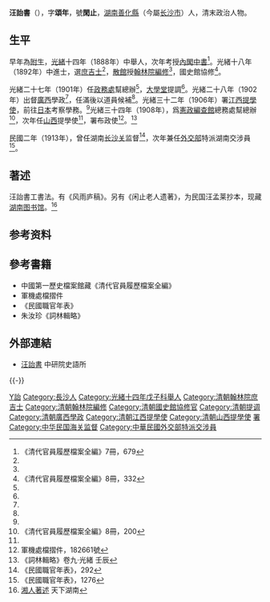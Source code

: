 {{明清人物信息框
| 姓名 = 汪詒書
| 原名 =
| 圖片名稱= 
| 圖片大小 = 220px
| 圖片說明 = 
| 最高職務 = 大清山西提學使署布政使<br>中華民國湖南長沙關監督
| 國家 = 
| 爵位 =
| 籍貫 = [[湖南|湖南]][[善化縣|善化縣]]
| 族裔 = 漢族
| 旗籍 = 
| 字號 = 字頌年，號閑止
| 諡號 = 
| 出生日期 = {{QING-1862}}[[同治|同治]]三年（1864年）
| 出生地點 = [[湖南|湖南]][[善化縣|善化縣]]
| 逝世日期 = {{ROC-1928}}二十九年（1940年）
| 逝世地點 = 
| 墓葬 = 
| 配偶 =
| 親屬 = 
| 出身 = 
*光緒十八年壬辰科進士出身
| 經歷 = 
| 著作 =
*《风雨庐稿》
*《闲止老人遗著》
}}
'''汪詒書'''（{{bd|1864年||1940年||Wang汪}}），字'''頌年'''，號'''閑止'''，[[湖南|湖南]][[善化縣|善化縣]]（今屬[[长沙市|长沙市]]）人，清末政治人物。

==生平==
早年為[[附生|附生]]，[[光緒|光緒]]十四年（1888年）中舉人，次年考授[[內閣中書|內閣中書]]<ref name="全編7">《清代官員履歷檔案全編》7冊，679</ref>。光緒十八年（1892年）中進士，選[[庶吉士|庶吉士]]<ref name="全編7" />，[[散館|散館]]授[[翰林院|翰林院]][[編修|編修]]<ref name="全編7" />，國史館協修<ref name="全編8">《清代官員履歷檔案全編》8冊，332</ref>。

光緒二十七年（1901年）任[[政務處|政務處]]幫總辦<ref name="全編7" />，[[京師大學堂|大學堂]]提調<ref name="全編8" />。光緒二十八年（1902年）出督[[廣西|廣西]]學政<ref name="全編7" />，任滿後以道員候補<ref name="全編7" />。光緒三十二年（1906年）署[[江西|江西]][[提學使|提學使]]，前往[[日本|日本]]考察學務。<ref name="全編7" />光緒三十四年（1908年），爲[[憲政編查館|憲政編查館]]總務處幫總辦<ref name="全編8a">《清代官員履歷檔案全編》8冊，200</ref>，次年任[[山西|山西]]提學使<ref name="全編8a" />，署布政使<ref>軍機處檔摺件，182661號</ref>。<ref>《詞林輯略》卷九·光緒 壬辰</ref>

民國二年（1913年），曾任湖南[[长沙关|长沙关]]监督<ref>《民國職官年表》，292</ref>，次年兼任[[中華民國外交部|外交部]]特派湖南交涉員<ref>《民國職官年表》，1276</ref>。

== 著述 ==
汪詒書工書法。有《风雨庐稿》。另有《闲止老人遗著》，为民国汪孟莱抄本，现藏[[湖南图书馆|湖南图书馆]]。<ref>[http://txhn.net/xrzs/201006/t20100612_6290.htm 湘人著述] {{Wayback|url=http://txhn.net/xrzs/201006/t20100612_6290.htm |date=20190611115445 }} 天下湖南</ref>

== 参考资料 ==
{{reflist|2}}

== 參考書籍 ==
* 中國第一歷史檔案館藏《清代官員履歷檔案全編》
* 軍機處檔摺件
*《民國職官年表》
* 朱汝珍《詞林輯略》

== 外部連結 ==
* [http://archive.ihp.sinica.edu.tw/ttscgi/ttsquery?0:0:mctauac:NO%3DNO8086 汪詒書] {{Wayback|url=http://archive.ihp.sinica.edu.tw/ttscgi/ttsquery?0:0:mctauac:NO%3DNO8086 |date=20190612101820 }} 中研院史語所

{{-}}
{{start box}}
{{s-off}}
{{succession box|[[吳敬修|吳敬修]]|[[李翰芬|李翰芬]]|[[清朝|清朝]][[廣西學政|廣西學政]]|光绪二十八年五月十四 - 光绪三十二年四月二十<br /><small>1902年6月19日 - 1906年5月13日</small>}}
{{end box}}

{{光緒十八年壬辰科殿試金榜}}
{{清朝欽命憲政編查館職官}}

{{Authority control}}
{{DEFAULTSORT:Wang汪}}
[[Category:汪姓|Y詒]]
[[Category:長沙人|Category:長沙人]]
[[Category:光緒十四年戊子科舉人|Category:光緒十四年戊子科舉人]]
[[Category:清朝翰林院庶吉士|Category:清朝翰林院庶吉士]]
[[Category:清朝翰林院編修|Category:清朝翰林院編修]]
[[Category:清朝國史館協修官|Category:清朝國史館協修官]]
[[Category:清朝提调|Category:清朝提调]]
[[Category:清朝廣西學政|Category:清朝廣西學政]]
[[Category:清朝江西提學使|Category:清朝江西提學使]]
[[Category:清朝山西提學使|Category:清朝山西提學使]]
[[Category:清朝山西布政使|署]]
[[Category:中华民国海关监督|Category:中华民国海关监督]]
[[Category:中華民國外交部特派交涉員|Category:中華民國外交部特派交涉員]]
